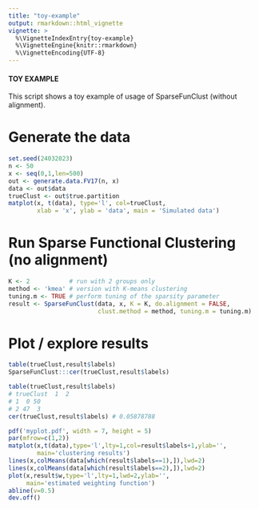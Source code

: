 ```yaml
---
title: "toy-example"
output: rmarkdown::html_vignette
vignette: >
  %\VignetteIndexEntry{toy-example}
  %\VignetteEngine{knitr::rmarkdown}
  %\VignetteEncoding{UTF-8}
---
```


#####################
#### TOY EXAMPLE ####
#####################

This script shows a toy example of usage of SparseFunClust (without alignment).

# Generate the data

```r
set.seed(24032023)
n <- 50
x <- seq(0,1,len=500)
out <- generate.data.FV17(n, x)
data <- out$data
trueClust <- out$true.partition
matplot(x, t(data), type='l', col=trueClust,
        xlab = 'x', ylab = 'data', main = 'Simulated data')
```
# Run Sparse Functional Clustering (no alignment)

```r
K <- 2           # run with 2 groups only
method <- 'kmea' # version with K-means clustering
tuning.m <- TRUE # perform tuning of the sparsity parameter
result <- SparseFunClust(data, x, K = K, do.alignment = FALSE,
                         clust.method = method, tuning.m = tuning.m)
```

# Plot / explore results

```r
table(trueClust,result$labels)
SparseFunClust:::cer(trueClust,result$labels)
```

```r
table(trueClust,result$labels)
# trueClust  1  2
# 1  0 50
# 2 47  3
cer(trueClust,result$labels) # 0.05878788

pdf('myplot.pdf', width = 7, height = 5)
par(mfrow=c(1,2))
matplot(x,t(data),type='l',lty=1,col=result$labels+1,ylab='',
        main='clustering results')
lines(x,colMeans(data[which(result$labels==1),]),lwd=2)
lines(x,colMeans(data[which(result$labels==2),]),lwd=2)
plot(x,result$w,type='l',lty=1,lwd=2,ylab='',
     main='estimated weighting function')
abline(v=0.5)
dev.off()
```
